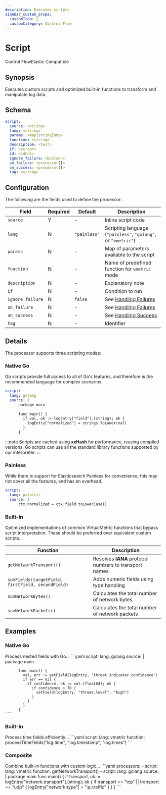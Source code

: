 ```yaml
---
description: Executes scripts
sidebar_custom_props:
  customIcon: 📜
  customCategory: Control Flow
---
```


# Script

<span className="theme-doc-version-badge badge badge--primary">Control Flow</span><span className="theme-doc-version-badge badge badge--secondary">Elastic Compatible</span>

## Synopsis

Executes custom scripts and optimized built-in functions to transform and manipulate log data.

## Schema

```yaml {2-4}
script:
  source: <string>
  lang: <string>
  params: <map[string]any>
  function: <string>
  description: <text>
  if: <script>
  id: <ident>
  ignore_failure: <boolean>
  on_failure: <processor[]>
  on_success: <processor[]>
  tag: <string>
```

## Configuration

The following are the fields used to define the processor:

|Field|Required|Default|Description|
|---|---|---|---|
|`source`|Y|-|Inline script code|
|`lang`|N|`"painless"`|Scripting language (`"painless"`, `"golang"`, or `"vmetric"`)|
|`params`|N|-|Map of parameters available to the script|
|`function`|N|-|Name of predefined function for `vmetric` mode|
|`description`|N|-|Explanatory note|
|`if`|N|-|Condition to run|
|`ignore_failure`|N|`false`|See [Handling Failures](../handling-failures.mdx)|
|`on_failure`|N|-|See [Handling Failures](../handling-failures.mdx)|
|`on_success`|N|-|See [Handling Success](../handling-success.mdx)|
|`tag`|N|-|Identifier|

## Details

The processor supports three scripting modes:

### Native Go

Go scripts provide full access to all of Go's features, and therefore is the recommended language for complex scenarios.

```yaml
script:
  lang: golang
  source: |
      package main
      
      func main() {
        if val, ok := logEntry["field"].(string); ok {
          logEntry["normalized"] = strings.ToLower(val)
        }
      }
```

:::note
Scripts are cached using **xxHash** for performance, reusing compiled versions. Go scripts can use all the standard library functions supported by our interpreter.
:::

### Painless

While there is support for Elasticsearch Painless for convenience, this may not cover all the features, and has an overhead.

```yaml
script:
  lang: painless
  source: |
      ctx.normalized = ctx.field.toLowerCase()
```

### Built-in

Optimized implementations of common VirtualMetric functions that bypass script interpretation. These should be preferred over equivalent custom scripts.

|Function|Description|
|---|---|
|`getNetworkTransport()`|Resolves **IANA** protocol numbers to transport names|
|`sumFields(targetField, firstField, secondField)`|Adds numeric fields using type handling|
|`sumNetworkBytes()`|Calculates the total number of network bytes|
|`sumNetworkPackets()`|Calculates the total number of network packets|

## Examples

### Native Go

<ExampleGrid>
  <CommentCol>
    Process nested fields with Go...
  </CommentCol>
  <CodeCol>
    ```yaml
    script:
      lang: golang
      source: |
          package main
          
          func main() {
            val, err := getField(logEntry, "threat.indicator.confidence")
            if err == nil {
              if confidence, ok := val.(float64); ok {
                if confidence > 70 {
                  setField(logEntry, "threat.level", "high")
                }
              }
            }
          }
    ```
  </CodeCol>
</ExampleGrid>

### Built-in

<ExampleGrid>
  <CommentCol>
    Process time fields efficiently...
  </CommentCol>
  <CodeCol>
    ```yaml
    script:
      lang: vmetric
      function: processTimeFields("log.time", "log.timestamp", "log.times")
    ```
  </CodeCol>
</ExampleGrid>

### Composite

<ExampleGrid>
  <CommentCol>
    Combine built-in functions with custom logic...
  </CommentCol>
  <CodeCol>
    ```yaml
    processors:
      - script:
          lang: vmetric
          function: getNetworkTransport()
      - script:
          lang: golang
          source: |
            package main
            func main() {
              if transport, ok := logEntry["network.transport"].(string); ok {
                if transport == "tcp" || transport == "udp" {
                  logEntry["network.type"] = "ip_traffic"
                }
              }
            }
    ```
  </CodeCol>
</ExampleGrid>
